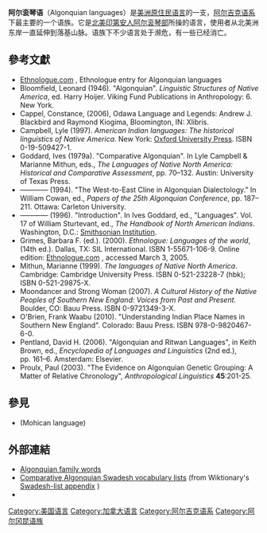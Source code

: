 {{Infobox Language family
  |name=阿尔衮琴语
  |altname=
  |region=[[北美|北美]]
  |familycolor=美洲原住民语言
  |fam1=[[阿尔吉克语系|阿尔吉克语系]]
  |child1=平原阿尔衮琴语支
  |child2=中阿尔衮琴语支
  |child3=东阿尔衮琴语支
  |map=Algic langs.png
  |iso2=alg
  |iso5=alg
}}

'''阿尔衮琴语'''（Algonquian languages）是[[美洲原住民语言|美洲原住民语言]]的一支，[[阿尔吉克语系|阿尔吉克语系]]下最主要的一个语族。它是[[北美|北美]][[印第安人|印第安人]][[阿尔衮琴部|阿尔衮琴部]]所操的语言，使用者从北美洲东岸一直延伸到落基山脉。语族下不少语言处于濒危，有一些已经消亡。

==參考文獻==
{{refbegin|2}}
* [http://www.ethnologue.com/show_family.asp?subid=91080 Ethnologue.com] {{Wayback|url=http://www.ethnologue.com/show_family.asp?subid=91080 |date=20130117074240 }}, Ethnologue entry for Algonquian languages
* Bloomfield, Leonard (1946). "Algonquian". ''Linguistic Structures of Native America'', ed. Harry Hoijer. Viking Fund Publications in Anthropology: 6. New York.
* Cappel, Constance, (2006), Odawa Language and Legends: Andrew J. Blackbird and Raymond Kiogima, Bloomington, IN: Xlibris.
* Campbell, Lyle (1997). ''American Indian languages: The historical linguistics of Native America''. New York: [[Oxford_University_Press|Oxford University Press]]. ISBN 0-19-509427-1.
* Goddard, Ives (1979a). "Comparative Algonquian". In Lyle Campbell & Marianne Mithun, eds., ''The Languages of Native North America: Historical and Comparative Assessment'', pp. 70–132. Austin: University of Texas Press.
* ———— (1994). "The West-to-East Cline in Algonquian Dialectology." In William Cowan, ed., ''Papers of the 25th Algonquian Conference'', pp. 187–211. Ottawa: Carleton University.
* ———— (1996). "Introduction". In Ives Goddard, ed., "Languages". Vol. 17 of William Sturtevant, ed., ''The Handbook of North American Indians''. Washington, D.C.: [[Smithsonian_Institution|Smithsonian Institution]].
* Grimes, Barbara F. (ed.).  (2000).  ''Ethnologue: Languages of the world'', (14th ed.). Dallas, TX: SIL International. ISBN 1-55671-106-9. Online edition: [http://www.ethnologue.com/ Ethnologue.com] {{Wayback|url=http://www.ethnologue.com/ |date=20111013215305 }}, accessed March 3, 2005.
* Mithun, Marianne (1999). ''The languages of Native North America''. Cambridge: Cambridge University Press. ISBN 0-521-23228-7 (hbk); ISBN 0-521-29875-X.
* Moondancer and Strong Woman (2007). ''A Cultural History of the Native Peoples of Southern New England: Voices from Past and Present.'' Boulder, CO: Bauu Press. ISBN 0-9721349-3-X.
*O'Brien, Frank Waabu (2010). "Understanding Indian Place Names in Southern New England". Colorado: Bauu Press. ISBN 978-0-9820467-6-0.
* Pentland, David H. (2006). "Algonquian and Ritwan Languages", in Keith Brown, ed., ''Encyclopedia of Languages and Linguistics'' (2nd ed.), pp. 161–6. Amsterdam: Elsevier.
* Proulx, Paul (2003). "The Evidence on Algonquian Genetic Grouping: A Matter of Relative Chronology", ''Anthropological Linguistics'' '''45''':201-25.
{{refend}}

==參見==
*{{le|莫西干語|Mohican language}}(Mohican language)

==外部連結==
*[http://www.native-languages.org/famalg.htm Algonquian family words] {{Wayback|url=http://www.native-languages.org/famalg.htm |date=20210426022702 }}
*[http://en.wiktionary.org/wiki/Appendix:Swadesh_lists_for_Algonquian_languages Comparative Algonquian Swadesh vocabulary lists] {{Wayback|url=http://en.wiktionary.org/wiki/Appendix:Swadesh_lists_for_Algonquian_languages |date=20200519171040 }} (from Wiktionary's [http://en.wiktionary.org/wiki/Appendix:Swadesh_lists Swadesh-list appendix] {{Wayback|url=http://en.wiktionary.org/wiki/Appendix:Swadesh_lists |date=20101027084401 }})
*{{Gutenberg|no=18279|name=Composition of Geographical Names from the Algonkin Languages, by J. Hammond Trumbull}}

{{Authority control}}
[[Category:美国语言|Category:美国语言]]
[[Category:加拿大语言|Category:加拿大语言]]
[[Category:阿尔吉克语系|Category:阿尔吉克语系]]
[[Category:阿尔冈昆语族|Category:阿尔冈昆语族]]